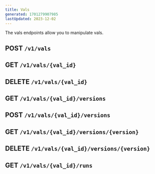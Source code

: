 ```yaml
---
title: Vals
generated: 1701279907985
lastUpdated: 2023-12-02
---
```




The vals endpoints allow you to manipulate vals.

## POST `/v1/vals`

<Val url="https://www.val.town/embed/neverstew.postVals" />

## GET `/v1/vals/{val_id}`

<Val url="https://www.val.town/embed/neverstew.getVal" />

## DELETE `/v1/vals/{val_id}`

<Val url="https://www.val.town/embed/neverstew.deleteValExample" />

## GET `/v1/vals/{val_id}/versions`

<Val url="https://www.val.town/embed/neverstew.getValVersions" />

## POST `/v1/vals/{val_id}/versions`

<Val url="https://www.val.town/embed/neverstew.createValVersionExample" />

## GET `/v1/vals/{val_id}/versions/{version}`

<Val url="https://www.val.town/embed/neverstew.getValVersion" />

## DELETE `/v1/vals/{val_id}/versions/{version}`

<Val url="https://www.val.town/embed/neverstew.deleteValVersionExample" />

## GET `/v1/vals/{val_id}/runs`

<Val url="https://www.val.town/embed/neverstew.valRunsExample" />
